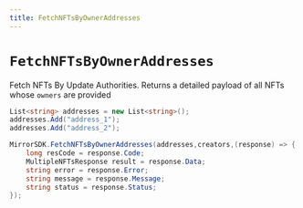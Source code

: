 ```yaml
---
title: FetchNFTsByOwnerAddresses
---
```


# `FetchNFTsByOwnerAddresses`

Fetch NFTs By Update Authorities. Returns a detailed payload of all NFTs whose `owners`
are provided

```csharp
List<string> addresses = new List<string>();
addresses.Add("address_1");
addresses.Add("address_2");

MirrorSDK.FetchNFTsByOwnerAddresses(addresses,creators,(response) => {
    long resCode = response.Code;
    MultipleNFTsResponse result = response.Data;
    string error = response.Error;
    string message = response.Message;
    string status = response.Status;
});
```
